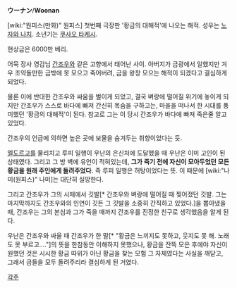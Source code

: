 '''ウーナン'''/'''Woonan'''

[wiki:"원피스(만화)" 원피스] 첫번째 극장판 '황금의 대해적'에 나오는 해적. 성우는 [[노자와 나치]]. 소년기는 [[쿠사오 타케시]]. 

현상금은 6000만 베리.

어묵 장사 영감님 [[간조우]]와 같은 고향에서 태어난 사이. 아버지가 금광에서 일했지만 겨우 조약돌만한 금밖에 못 모으고 죽어버려, 금을 왕창 모으는 해적이 되겠다고 결심하게 되었다. 

물론 이에 반대한 간조우와 싸움을 벌이게 되었고, 결국 벼랑에 떨어질 위기에 놓이게 되지만 간조우가 스스로 바다에 빠져 간신히 목숨을 구하고는, 마을을 떠나서 한 시대를 풍미했던 '황금의 대해적'이 된다. 참고로 그는 이 당시 간조우가 바다에 빠져 죽은줄 알고 있었다.

간조우의 언급에 의하면 높은 곳에 보물을 숨겨두는 취향이었다는 듯.

[[엘도르고]]를 물리치고 루피 일행이 우난의 은신처에 도달했을 때 우난은 이미 고인이 된 상태였다. 그리고 그 방 벽에 유언이 적혀있는데, '''그가 죽기 전에 자신이 모아두었던 모든 황금을 원래 주인에게 돌려주었다.''' 즉 루피 일행은 허탕이었다는 뜻. 이 때문에 [wiki:"나미(원피스)" 나미]는 대단히 실망한다.

그리고 간조우가 그의 시체에서 깃발[* 간조우와 벼랑에 떨어질 때 찢어졌던 깃발. 그는 마지막까지도 간조우와의 인연이 깃든 그 깃발을 소중히 간직하고 있었다.]을 뽑아냈을 때, 간조우는 그의 본심과 그가 죽을 때까지 간조우를 진정한 친구로 생각했음을 알게 된다. 

우난은 간조우와 싸울 때 간조우가 한 말[* "황금은 느끼지도 못하고, 웃지도 못 해. 노래도 못 부르고...."]의 뜻을 한참동안 이해하지 못했으나, 황금을 잔뜩 모은 후에야 자신이 원했던 것은 시시한 황금 따위가 아닌 황금을 찾는 모험 그 자체였다는 사실을 깨닫고, 그래서 금들을 모두 돌려주리라 결심하게 된 거였다.

[[각주]]
